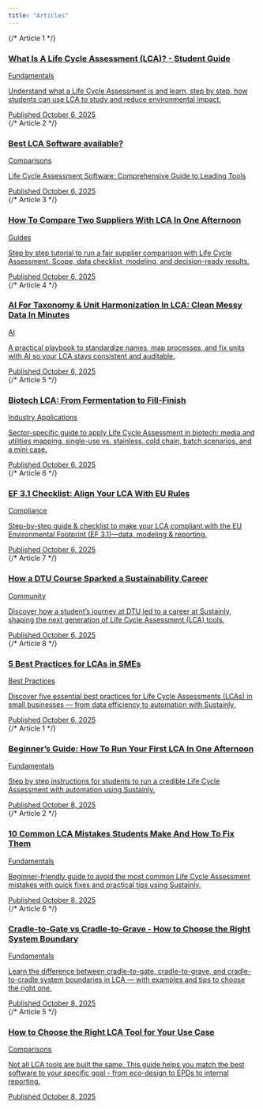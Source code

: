 ```yaml
---
title: "Articles"
---
```

<div className="not-prose">

  {/* Article 1 */}
<div style={{ marginBottom:"2rem",position:"relative" }}>
<a href="/5.Articles/1-lca-fundamentals/1" style={{ textDecoration:"none",color:"inherit",display:"block",position:"relative" }}>
<div style={{ position:"relative",minHeight:"28px",marginBottom:"0.4rem" }}>
<h3 style={{ margin:0,lineHeight:1.2,fontWeight:700,display:"inline",position:"relative",zIndex:2 }}>
What Is A Life Cycle Assessment (LCA)? - Student Guide
</h3>
<div style={{ background:"#EEF6F9",color:"#0073AA",fontSize:"0.75rem",fontWeight:600,padding:"0.2rem 0.6rem",borderRadius:"0.4rem",textTransform:"uppercase",letterSpacing:"0.03em",whiteSpace:"nowrap",position:"absolute",right:"0",top:"50%",transform:"translateY(-50%)",zIndex:3 }}>
Fundamentals
</div>
</div>
<div style={{ position:"relative" }}>
<p style={{ margin:0,fontSize:"0.95rem",color:"#444",position:"relative",zIndex:2,lineHeight:1.5,maxWidth:"calc(100% - 100px)" }}>
Understand what a Life Cycle Assessment is and learn, step by step, how students can use LCA to study and reduce environmental impact.
</p>
</div>
<div style={{ marginTop:"0.1rem",fontSize:"0.75rem",fontStyle:"italic",color:"#777",position:"relative",zIndex:2 }}>
Published October 6, 2025
</div>
</a>
</div>
{/* Article 2 */}
<div style={{ marginBottom:"2rem",position:"relative" }}>
<a href="/5.Articles/2-software-comparisons/1" style={{ textDecoration:"none",color:"inherit",display:"block",position:"relative" }}>
<div style={{ position:"relative",minHeight:"28px",marginBottom:"0.4rem" }}>
<h3 style={{ margin:0,lineHeight:1.2,fontWeight:700,display:"inline",position:"relative",zIndex:2 }}>
Best LCA Software available?
</h3>
<div style={{ background:"#EEF6F9",color:"#0073AA",fontSize:"0.75rem",fontWeight:600,padding:"0.2rem 0.6rem",borderRadius:"0.4rem",textTransform:"uppercase",letterSpacing:"0.03em",whiteSpace:"nowrap",position:"absolute",right:"0",top:"50%",transform:"translateY(-50%)",zIndex:3 }}>
Comparisons
</div>
</div>
<div style={{ position:"relative" }}>
<p style={{ margin:0,fontSize:"0.95rem",color:"#444",position:"relative",zIndex:2,lineHeight:1.5,maxWidth:"calc(100% - 100px)" }}>
Life Cycle Assessment Software: Comprehensive Guide to Leading Tools
</p>
</div>
<div style={{ marginTop:"0.1rem",fontSize:"0.75rem",fontStyle:"italic",color:"#777",position:"relative",zIndex:2 }}>
Published October 6, 2025
</div>
</a>
</div>
{/* Article 3 */}
<div style={{ marginBottom:"2rem",position:"relative" }}>
<a href="/5.Articles/3-how-to-guides/1" style={{ textDecoration:"none",color:"inherit",display:"block",position:"relative" }}>
<div style={{ position:"relative",minHeight:"28px",marginBottom:"0.4rem" }}>
<h3 style={{ margin:0,lineHeight:1.2,fontWeight:700,display:"inline",position:"relative",zIndex:2 }}>
How To Compare Two Suppliers With LCA In One Afternoon
</h3>
<div style={{ background:"#EEF6F9",color:"#0073AA",fontSize:"0.75rem",fontWeight:600,padding:"0.2rem 0.6rem",borderRadius:"0.4rem",textTransform:"uppercase",letterSpacing:"0.03em",whiteSpace:"nowrap",position:"absolute",right:"0",top:"50%",transform:"translateY(-50%)",zIndex:3 }}>
Guides
</div>
</div>
<div style={{ position:"relative" }}>
<p style={{ margin:0,fontSize:"0.95rem",color:"#444",position:"relative",zIndex:2,lineHeight:1.5,maxWidth:"calc(100% - 100px)" }}>
Step by step tutorial to run a fair supplier comparison with Life Cycle Assessment. Scope, data checklist, modeling, and decision-ready results.
</p>
</div>
<div style={{ marginTop:"0.1rem",fontSize:"0.75rem",fontStyle:"italic",color:"#777",position:"relative",zIndex:2 }}>
Published October 6, 2025
</div>
</a>
</div>
{/* Article 4 */}
<div style={{ marginBottom:"2rem",position:"relative" }}>
<a href="/5.Articles/4-ai-digital-lca/1" style={{ textDecoration:"none",color:"inherit",display:"block",position:"relative" }}>
<div style={{ position:"relative",minHeight:"28px",marginBottom:"0.4rem" }}>
<h3 style={{ margin:0,lineHeight:1.2,fontWeight:700,display:"inline",position:"relative",zIndex:2 }}>
AI For Taxonomy & Unit Harmonization In LCA: Clean Messy Data In Minutes
</h3>
<div style={{ background:"#EEF6F9",color:"#0073AA",fontSize:"0.75rem",fontWeight:600,padding:"0.2rem 0.6rem",borderRadius:"0.4rem",textTransform:"uppercase",letterSpacing:"0.03em",whiteSpace:"nowrap",position:"absolute",right:"0",top:"50%",transform:"translateY(-50%)",zIndex:3 }}>
AI
</div>
</div>
<div style={{ position:"relative" }}>
<p style={{ margin:0,fontSize:"0.95rem",color:"#444",position:"relative",zIndex:2,lineHeight:1.5,maxWidth:"calc(100% - 100px)" }}>
A practical playbook to standardize names, map processes, and fix units with AI so your LCA stays consistent and auditable.
</p>
</div>
<div style={{ marginTop:"0.1rem",fontSize:"0.75rem",fontStyle:"italic",color:"#777",position:"relative",zIndex:2 }}>
Published October 6, 2025
</div>
</a>
</div>
{/* Article 5 */}
<div style={{ marginBottom:"2rem",position:"relative" }}>
<a href="/5.Articles/5-industry-applications/1" style={{ textDecoration:"none",color:"inherit",display:"block",position:"relative" }}>
<div style={{ position:"relative",minHeight:"28px",marginBottom:"0.4rem" }}>
<h3 style={{ margin:0,lineHeight:1.2,fontWeight:700,display:"inline",position:"relative",zIndex:2 }}>
Biotech LCA: From Fermentation to Fill-Finish
</h3>
<div style={{ background:"#EEF6F9",color:"#0073AA",fontSize:"0.75rem",fontWeight:600,padding:"0.2rem 0.6rem",borderRadius:"0.4rem",textTransform:"uppercase",letterSpacing:"0.03em",whiteSpace:"nowrap",position:"absolute",right:"0",top:"50%",transform:"translateY(-50%)",zIndex:3 }}>
Industry Applications
</div>
</div>
<div style={{ position:"relative" }}>
<p style={{ margin:0,fontSize:"0.95rem",color:"#444",position:"relative",zIndex:2,lineHeight:1.5,maxWidth:"calc(100% - 100px)" }}>
Sector-specific guide to apply Life Cycle Assessment in biotech: media and utilities mapping, single-use vs. stainless, cold chain, batch scenarios, and a mini case.
</p>
</div>
<div style={{ marginTop:"0.1rem",fontSize:"0.75rem",fontStyle:"italic",color:"#777",position:"relative",zIndex:2 }}>
Published October 6, 2025
</div>
</a>
</div>
{/* Article 6 */}
<div style={{ marginBottom:"2rem",position:"relative" }}>
<a href="/5.Articles/6-compliance-regulatory/1" style={{ textDecoration:"none",color:"inherit",display:"block",position:"relative" }}>
<div style={{ position:"relative",minHeight:"28px",marginBottom:"0.4rem" }}>
<h3 style={{ margin:0,lineHeight:1.2,fontWeight:700,display:"inline",position:"relative",zIndex:2 }}>
EF 3.1 Checklist: Align Your LCA With EU Rules
</h3>
<div style={{ background:"#EEF6F9",color:"#0073AA",fontSize:"0.75rem",fontWeight:600,padding:"0.2rem 0.6rem",borderRadius:"0.4rem",textTransform:"uppercase",letterSpacing:"0.03em",whiteSpace:"nowrap",position:"absolute",right:"0",top:"50%",transform:"translateY(-50%)",zIndex:3 }}>
Compliance
</div>
</div>
<div style={{ position:"relative" }}>
<p style={{ margin:0,fontSize:"0.95rem",color:"#444",position:"relative",zIndex:2,lineHeight:1.5,maxWidth:"calc(100% - 100px)" }}>
Step-by-step guide & checklist to make your LCA compliant with the EU Environmental Footprint (EF 3.1)—data, modeling & reporting.
</p>
</div>
<div style={{ marginTop:"0.1rem",fontSize:"0.75rem",fontStyle:"italic",color:"#777",position:"relative",zIndex:2 }}>
Published October 6, 2025
</div>
</a>
</div>
{/* Article 7 */}
<div style={{ marginBottom:"2rem",position:"relative" }}>
<a href="/5.Articles/7-community-education/1" style={{ textDecoration:"none",color:"inherit",display:"block",position:"relative" }}>
<div style={{ position:"relative",minHeight:"28px",marginBottom:"0.4rem" }}>
<h3 style={{ margin:0,lineHeight:1.2,fontWeight:700,display:"inline",position:"relative",zIndex:2 }}>
How a DTU Course Sparked a Sustainability Career
</h3>
<div style={{ background:"#EEF6F9",color:"#0073AA",fontSize:"0.75rem",fontWeight:600,padding:"0.2rem 0.6rem",borderRadius:"0.4rem",textTransform:"uppercase",letterSpacing:"0.03em",whiteSpace:"nowrap",position:"absolute",right:"0",top:"50%",transform:"translateY(-50%)",zIndex:3 }}>
Community
</div>
</div>
<div style={{ position:"relative" }}>
<p style={{ margin:0,fontSize:"0.95rem",color:"#444",position:"relative",zIndex:2,lineHeight:1.5,maxWidth:"calc(100% - 100px)" }}>
Discover how a student’s journey at DTU led to a career at Sustainly, shaping the next generation of Life Cycle Assessment (LCA) tools.
</p>
</div>
<div style={{ marginTop:"0.1rem",fontSize:"0.75rem",fontStyle:"italic",color:"#777",position:"relative",zIndex:2 }}>
Published October 6, 2025
</div>
</a>
</div>
{/* Article 8 */}
<div style={{ marginBottom:"2rem",position:"relative" }}>
<a href="/5.Articles/8-best-practices/1" style={{ textDecoration:"none",color:"inherit",display:"block",position:"relative" }}>
<div style={{ position:"relative",minHeight:"28px",marginBottom:"0.4rem" }}>
<h3 style={{ margin:0,lineHeight:1.2,fontWeight:700,display:"inline",position:"relative",zIndex:2 }}>
5 Best Practices for LCAs in SMEs
</h3>
<div style={{ background:"#EEF6F9",color:"#0073AA",fontSize:"0.75rem",fontWeight:600,padding:"0.2rem 0.6rem",borderRadius:"0.4rem",textTransform:"uppercase",letterSpacing:"0.03em",whiteSpace:"nowrap",position:"absolute",right:"0",top:"50%",transform:"translateY(-50%)",zIndex:3 }}>
Best Practices
</div>
</div>
<div style={{ position:"relative" }}>
<p style={{ margin:0,fontSize:"0.95rem",color:"#444",position:"relative",zIndex:2,lineHeight:1.5,maxWidth:"calc(100% - 100px)" }}>
Discover five essential best practices for Life Cycle Assessments (LCAs) in small businesses — from data efficiency to automation with Sustainly.
</p>
</div>
<div style={{ marginTop:"0.1rem",fontSize:"0.75rem",fontStyle:"italic",color:"#777",position:"relative",zIndex:2 }}>
Published October 6, 2025
</div>
</a>
</div>
{/* Article 1 */}

<div style={{ marginBottom:"2rem",position:"relative" }}>
<a href="/5.Articles/1-lca-fundamentals/1.mdx" style={{ textDecoration:"none",color:"inherit",display:"block",position:"relative" }}>
<div style={{ position:"relative",minHeight:"28px",marginBottom:"0.4rem" }}>
<h3 style={{ margin:0,lineHeight:1.2,fontWeight:700,display:"inline",position:"relative",zIndex:2 }}>
Beginner’s Guide: How To Run Your First LCA In One Afternoon

</h3>

<div style={{ background:"#eef6f9",color:"#0073aa",fontSize:"0.75rem",fontWeight:600,padding:"0.2rem 0.6rem",borderRadius:"0.4rem",textTransform:"uppercase",letterSpacing:"0.03em",whiteSpace:"nowrap",position:"absolute",right:"0",top:"50%",transform:"translateY(-50%)",zIndex:3 }}>
Fundamentals

</div>

</div>

<div style={{ position:"relative" }}>
<p style={{ margin:0,fontSize:"0.95rem",color:"#444",position:"relative",zIndex:2,lineHeight:1.5,maxWidth:"calc(100% - 100px)" }}>
Step by step instructions for students to run a credible Life Cycle Assessment with automation using Sustainly.

</p>

</div>

<div style={{ marginTop:"0.1rem",fontSize:"0.75rem",fontStyle:"italic",color:"#777",position:"relative",zIndex:2 }}>
Published October 8, 2025

</div>
</a>
</div>
{/* Article 2 */}

<div style={{ marginBottom:"2rem",position:"relative" }}>
<a href="/5.Articles/1-lca-fundamentals/2.mdx" style={{ textDecoration:"none",color:"inherit",display:"block",position:"relative" }}>
<div style={{ position:"relative",minHeight:"28px",marginBottom:"0.4rem" }}>
<h3 style={{ margin:0,lineHeight:1.2,fontWeight:700,display:"inline",position:"relative",zIndex:2 }}>
10 Common LCA Mistakes Students Make And How To Fix Them

</h3>

<div style={{ background:"#eef6f9",color:"#0073aa",fontSize:"0.75rem",fontWeight:600,padding:"0.2rem 0.6rem",borderRadius:"0.4rem",textTransform:"uppercase",letterSpacing:"0.03em",whiteSpace:"nowrap",position:"absolute",right:"0",top:"50%",transform:"translateY(-50%)",zIndex:3 }}>
Fundamentals

</div>

</div>

<div style={{ position:"relative" }}>
<p style={{ margin:0,fontSize:"0.95rem",color:"#444",position:"relative",zIndex:2,lineHeight:1.5,maxWidth:"calc(100% - 100px)" }}>
Beginner-friendly guide to avoid the most common Life Cycle Assessment mistakes with quick fixes and practical tips using Sustainly.

</p>

</div>

<div style={{ marginTop:"0.1rem",fontSize:"0.75rem",fontStyle:"italic",color:"#777",position:"relative",zIndex:2 }}>
Published October 8, 2025

</div>
</a>
</div>
{/* Article 6 */}

<div style={{ marginBottom:"2rem",position:"relative" }}>
<a href="/5.Articles/1-lca-fundamentals/6.mdx" style={{ textDecoration:"none",color:"inherit",display:"block",position:"relative" }}>
<div style={{ position:"relative",minHeight:"28px",marginBottom:"0.4rem" }}>
<h3 style={{ margin:0,lineHeight:1.2,fontWeight:700,display:"inline",position:"relative",zIndex:2 }}>
Cradle-to-Gate vs Cradle-to-Grave - How to Choose the Right System Boundary

</h3>

<div style={{ background:"#eef6f9",color:"#0073aa",fontSize:"0.75rem",fontWeight:600,padding:"0.2rem 0.6rem",borderRadius:"0.4rem",textTransform:"uppercase",letterSpacing:"0.03em",whiteSpace:"nowrap",position:"absolute",right:"0",top:"50%",transform:"translateY(-50%)",zIndex:3 }}>
Fundamentals

</div>

</div>

<div style={{ position:"relative" }}>
<p style={{ margin:0,fontSize:"0.95rem",color:"#444",position:"relative",zIndex:2,lineHeight:1.5,maxWidth:"calc(100% - 100px)" }}>
Learn the difference between cradle-to-gate, cradle-to-grave, and cradle-to-cradle system boundaries in LCA — with examples and tips to choose the right one.

</p>

</div>

<div style={{ marginTop:"0.1rem",fontSize:"0.75rem",fontStyle:"italic",color:"#777",position:"relative",zIndex:2 }}>
Published October 8, 2025

</div>
</a>
</div>
{/* Article 5 */}

<div style={{ marginBottom:"2rem",position:"relative" }}>
<a href="/5.Articles/2-software-comparisons/5.mdx" style={{ textDecoration:"none",color:"inherit",display:"block",position:"relative" }}>
<div style={{ position:"relative",minHeight:"28px",marginBottom:"0.4rem" }}>
<h3 style={{ margin:0,lineHeight:1.2,fontWeight:700,display:"inline",position:"relative",zIndex:2 }}>
How to Choose the Right LCA Tool for Your Use Case

</h3>

<div style={{ background:"#eef6f9",color:"#0073aa",fontSize:"0.75rem",fontWeight:600,padding:"0.2rem 0.6rem",borderRadius:"0.4rem",textTransform:"uppercase",letterSpacing:"0.03em",whiteSpace:"nowrap",position:"absolute",right:"0",top:"50%",transform:"translateY(-50%)",zIndex:3 }}>
Comparisons

</div>

</div>

<div style={{ position:"relative" }}>
<p style={{ margin:0,fontSize:"0.95rem",color:"#444",position:"relative",zIndex:2,lineHeight:1.5,maxWidth:"calc(100% - 100px)" }}>
Not all LCA tools are built the same. This guide helps you match the best software to your specific goal - from eco-design to EPDs to internal reporting.

</p>

</div>

<div style={{ marginTop:"0.1rem",fontSize:"0.75rem",fontStyle:"italic",color:"#777",position:"relative",zIndex:2 }}>
Published October 8, 2025

</div>
</a>
</div>
</div>

